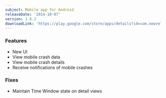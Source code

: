 ```yaml
---
subject: Mobile app for Android
releaseDate: '2014-10-07'
version: 1.8.2
downloadLink: 'https://play.google.com/store/apps/details?id=com.newrelic.rpm&hl=en'
---
```


### Features

* New UI
* View mobile crash data
* View mobile crash details
* Receive notifications of mobile crashes

### Fixes

* Maintain Time Window state on detail views
